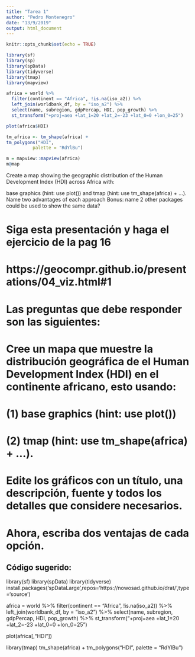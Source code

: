```yaml
---
title: "Tarea 1"
author: "Pedro Montenegro"
date: "13/9/2019"
output: html_document
---
```


```r
knitr::opts_chunk$set(echo = TRUE)
```

```r
library(sf)
library(sp)
library(spData)
library(tidyverse)
library(tmap)
library(mapview)
```

```r
africa = world %>% 
  filter(continent == "Africa", !is.na(iso_a2)) %>% 
  left_join(worldbank_df, by = "iso_a2") %>% 
  select(name, subregion, gdpPercap, HDI, pop_growth) %>% 
  st_transform("+proj=aea +lat_1=20 +lat_2=-23 +lat_0=0 +lon_0=25")
```

```r
plot(africa$HDI)
```

```r
tm_africa <- tm_shape(africa) +
tm_polygons("HDI", 
          palette = "RdYlBu")
```

```r
m = mapview::mapview(africa)
m@map
```

Create a map showing the geographic distribution of the Human Development Index (HDI) across Africa with:

base graphics (hint: use plot()) and
tmap (hint: use tm_shape(africa) + ...).
Name two advantages of each approach
Bonus: name 2 other packages could be used to show the same data?

# Siga esta presentación y haga el ejercicio de la pag 16
# https://geocompr.github.io/presentations/04_viz.html#1
# Las preguntas que debe responder son las siguientes:
 
# Cree un mapa que muestre la distribución geográfica de el Human Development Index (HDI) en el continente africano, esto usando:

# (1) base graphics (hint: use plot()) 
# (2) tmap (hint: use tm_shape(africa) + ...).
# 
# Edite los gráficos con un título, una descripción, fuente y todos los detalles que considere necesarios.
# Ahora, escriba dos ventajas de cada opción.

## Código sugerido: 
  
library(sf)
library(spData)
library(tidyverse)
install.packages('spDataLarge',repos='https://nowosad.github.io/drat/',type='source')

africa = world %>% 
  filter(continent == "Africa", !is.na(iso_a2)) %>%
  left_join(worldbank_df, by = "iso_a2") %>% 
  select(name, subregion, gdpPercap, HDI, pop_growth) %>% 
  st_transform("+proj=aea +lat_1=20 +lat_2=-23 +lat_0=0 +lon_0=25")

plot(africa[,"HDI"])

library(tmap)
tm_shape(africa) + tm_polygons("HDI", palette = "RdYlBu")
